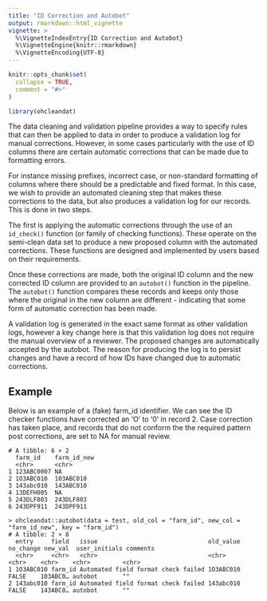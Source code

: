 ```yaml
---
title: "ID Correction and Autobot"
output: rmarkdown::html_vignette
vignette: >
  %\VignetteIndexEntry{ID Correction and Autobot}
  %\VignetteEngine{knitr::rmarkdown}
  %\VignetteEncoding{UTF-8}
---
```


```r
knitr::opts_chunk$set(
  collapse = TRUE,
  comment = "#>"
)
```

```r
library(ohcleandat)
```

The data cleaning and validation pipeline provides a way to specify rules that can then be applied to data in order to produce a validation log for manual corrections. However, in some cases particularly with the use of ID columns there are certain automatic corrections that can be made due to formatting errors.

For instance missing prefixes, incorrect case, or non-standard formatting of columns where there should be a predictable and fixed format. In this case, we wish to provide an automated cleaning step that makes these corrections to the data, but also produces a validation log for our records. This is done in two steps.

The first is applying the automatic corrections through the use of an `id_check()` function (or family of checking functions). These operate on the semi-clean data set to produce a new proposed column with the automated corrections. These functions are designed and implemented by users based on their requirements. 

Once these corrections are made, both the original ID column and the new corrected ID column are provided to an `autobot()` function in the pipeline. The `autobot()` function compares these records and keeps only those where the original in the new column are different - indicating that some form of automatic correction has been made.

A validation log is generated in the exact same format as other validation logs, however a key change here is that this validation log does not require the manual overview of a reviewer. The proposed changes are automatically accepted by the autobot. The reason for producing the log is to persist changes and have a record of how IDs have changed due to automatic corrections. 

## Example  

Below is an example of a (fake) farm_id identifier. We can see the ID checker functions have corrected an 'O' to '0' in record 2. Case correction has taken place, and records that do not conform the the required pattern post corrections, are set to NA for manual review. 

```
# A tibble: 6 × 2
  farm_id    farm_id_new
  <chr>      <chr>      
1 123ABC0007 NA         
2 1O3ABC010  103ABC010  
3 143abc010  143ABC010  
4 13DEFH005  NA         
5 243DLF803  243DLF803  
6 243DPF911  243DPF911 
```

```
> ohcleandat::autobot(data = test, old_col = "farm_id", new_col = "farm_id_new", key = "farm_id")
# A tibble: 2 × 8
  entry     field   issue                               old_value no_change new_val  user_initials comments
  <chr>     <chr>   <chr>                               <chr>     <chr>    <chr>    <chr>         <chr>   
1 1O3ABC010 farm_id Automated field format check failed 1O3ABC010 FALSE    103ABC0… autobot       ""      
2 143abc010 farm_id Automated field format check failed 143abc010 FALSE    143ABC0… autobot       ""    
```
